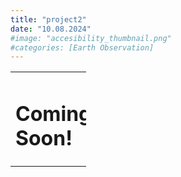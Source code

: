 ---
title: "project2"
date: "10.08.2024"
#image: "accesibility_thumbnail.png"
#categories: [Earth Observation]
---

+----------------+
| # Coming Soon! |
+----------------+
